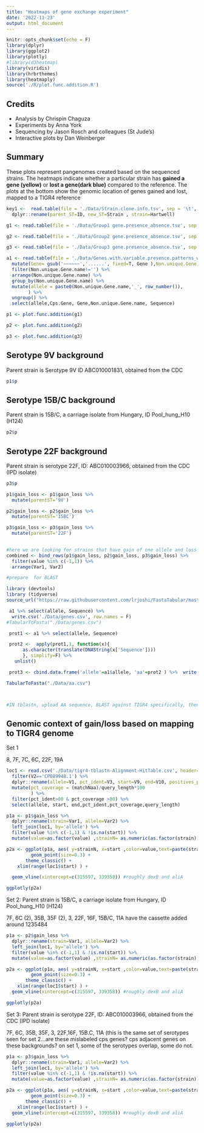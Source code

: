 ```yaml
---
title: "Heatmaps of gene exchange experiment"
date: '2022-11-23'
output: html_document
---
```


```r
knitr::opts_chunk$set(echo = F)
library(dplyr)
library(ggplot2)
library(plotly)
#library(d3heatmap)
library(viridis)
library(hrbrthemes)
library(heatmaply)
source('./R/plot.func.addition.R')

```

## Credits

-   Analysis by Chrispin Chaguza
-   Experiments by Anna York
-   Sequencing by Jason Rosch and colleagues (St Jude's)
-   Interactive plots by Dan Weinberger

## Summary

These plots represent pangenomes created based on the sequenced strains. The heatmaps indicate whether a particular strain has **gained a gene (yellow)** or **lost a gene(dark blue)** compared to the reference. The plots at the bottom show the genomic location of genes gained and lost, mapped to a TIGR4 reference

```r
key1 <-  read.table(file = './Data/Strain.clone.info.tsv', sep = '\t', header = TRUE) %>% 
  dplyr::rename(parent_ST=ID, new_ST=Strain , strain=Hartwell)

g1 <- read.table(file = './Data/Group1 gene.presence_absence.tsv', sep = '\t', header = TRUE)

g2 <- read.table(file = './Data/Group2 gene.presence_absence.tsv', sep = '\t', header = TRUE)

g3 <- read.table(file = './Data/Group3 gene.presence_absence.tsv', sep = '\t', header = TRUE)

a1 <- read.table(file = './Data/Genes.with.variable.presence.patterns_with_annotations.tsv', sep = '\t', header = TRUE) %>%
  mutate(Gene= gsub('~~~~~~','......', fixed=T, Gene ),Non.unique.Gene.name = gsub(';','',Non.unique.Gene.name,fixed=T)) %>%
  filter(Non.unique.Gene.name!='') %>%
  arrange(Non.unique.Gene.name) %>%
  group_by(Non.unique.Gene.name) %>%
  mutate(allele = paste0(Non.unique.Gene.name,'_', row_number()),
        ) %>%
  ungroup() %>%
  select(allele,Cps.Gene, Gene,Non.unique.Gene.name, Sequence)

p1 <- plot.func.addition(g1)

p2 <- plot.func.addition(g2)

p3 <- plot.func.addition(g3)


```

## Serotype 9V background

Parent strain is Serotype 9V ID ABC010001831, obtained from the CDC

```r
p1$p
```

## Serotype 15B/C background

Parent strain is 15B/C, a carriage isolate from Hungary, ID Pool_hung_H10 (H124)

```r
p2$p
```

## Serotype 22F background

Parent strain is serotype 22F, ID: ABC010003966, obtained from the CDC (IPD isolate)

```r
p3$p
```

```r
p1$gain_loss <- p1$gain_loss %>%
  mutate(parentST='9V')

p2$gain_loss <- p2$gain_loss %>%
  mutate(parentST='15BC')

p3$gain_loss <- p3$gain_loss %>%
  mutate(parentST='22F')
  

#here we are looking for strains that have gain of one allele and loss of another..see 15B.C #3; gpsB_1
combined <- bind_rows(p1$gain_loss, p2$gain_loss, p3$gain_loss) %>%
  filter(value %in% c(-1,1)) %>%
  arrange(Var1, Var2)
```

```r
#prepare  for BLAST

library (devtools)
library (tidyverse)
source_url("https://raw.githubusercontent.com/lrjoshi/FastaTabular/master/fasta_and_tabular.R")

 a1 %>% select(allele, Sequence) %>%
  write.csv('./Data/genes.csv', row.names = F)
#TabularToFasta("./Data/genes.csv")

 prot1 <- a1 %>% select(allele, Sequence)

 prot2 <-  apply(prot1,1, function(x){
      as.character(translate(DNAString(x['Sequence'])))
      }, simplify=F) %>%
   unlist()

 prot3 <- cbind.data.frame('allele'=a1$allele, 'aa'=prot2 ) %>%  write.csv('./Data/aa.csv', row.names = F)

TabularToFasta("./Data/aa.csv")



#IN tblastn, upload AA sequence, BLAST against TIGR4 specifically, then 'download all' as hit table csv. note use tblastn NOT blastn
```

## Genomic context of gain/loss based on mapping to TIGR4 genome

Set 1

8, 7F, 7C, 6C, 22F, 19A
```r
loc1 <- read.csv('./Data/tigr4-tblastn-Alignment-HitTable.csv', header=F) %>%
  filter(V2=='CP089948.1') %>%
  dplyr::rename(allele=V1, pct_ident=V3, start=V9, end=V10, positives_pct=V13, matchNaa=V4, query_length =V8) %>%
  mutate(pct_coverage = (matchNaa)/query_length*100
         ) %>%
  filter(pct_ident>80 & pct_coverage >80) %>%
  select(allele, start, end,pct_ident,pct_coverage,query_length)

p1a <- p1$gain_loss %>%
  dplyr::rename(strain=Var1, allele=Var2) %>%
  left_join(loc1, by='allele') %>%
  filter(value %in% c(-1,1) & !is.na(start)) %>%
  mutate(value=as.factor(value) ,strainN= as.numeric(as.factor(strain))+rnorm(n(), 0, 0.05) )

p2a <- ggplot(p1a, aes( y=strainN, x=start ,color=value,text=paste(strain,allele), alpha=0.5 )) +
         geom_point(size=0.3) +
       theme_classic() +
    xlim(range(loc1$start) ) +

  geom_vline(xintercept=c(315597, 339358)) #roughly dexB and aliA

ggplotly(p2a)
```

Set 2: Parent strain is 15B/C, a carriage isolate from Hungary, ID Pool_hung_H10 (H124)


7F, 6C (2), 35B, 35F (2), 3, 22F, 16F, 15B/C, 11A have the cassette added around 1235484
```r

p1a <- p2$gain_loss %>%
  dplyr::rename(strain=Var1, allele=Var2) %>%
  left_join(loc1, by='allele') %>%
  filter(value %in% c(-1,1) & !is.na(start)) %>%
  mutate(value=as.factor(value) ,strainN= as.numeric(as.factor(strain))+rnorm(n(), 0, 0.05) )

p2a <- ggplot(p1a, aes( y=strainN, x=start ,color=value,text=paste(strain,allele), alpha=0.5 )) +
         geom_point(size=0.3) +
       theme_classic() +
    xlim(range(loc1$start) ) +
  geom_vline(xintercept=c(315597, 339358)) #roughly dexB and aliA

ggplotly(p2a)
```

Set 3: Parent strain is serotype 22F, ID: ABC010003966, obtained from the CDC (IPD isolate)

7F, 6C, 35B, 35F, 3, 22F,16F, 15B.C, 11A (this is the same set of serotypes seen for set 2...are these mislabeled cps genes? cps adjacent genes on these backgrounds? on set 1, some of the serotypes overlap, some do not.
```r

p1a <- p3$gain_loss %>%
  dplyr::rename(strain=Var1, allele=Var2) %>%
  left_join(loc1, by='allele') %>%
  filter(value %in% c(-1,1) & !is.na(start)) %>%
  mutate(value=as.factor(value) ,strainN= as.numeric(as.factor(strain))+rnorm(n(), 0, 0.05) )

p2a <- ggplot(p1a, aes( y=strainN, x=start ,color=value,text=paste(strain,allele), alpha=0.5 )) +
         geom_point(size=0.3) +
       theme_classic() +
    xlim(range(loc1$start) ) +
  geom_vline(xintercept=c(315597, 339358)) #roughly dexB and aliA

ggplotly(p2a)
```
